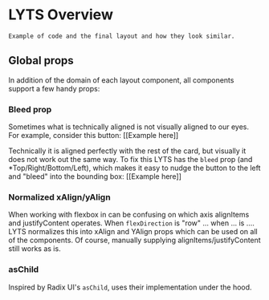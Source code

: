 # LYTS Overview

```
Example of code and the final layout and how they look similar.

```

## Global props

In addition of the domain of each layout component, all components support a few handy props:

### Bleed prop

Sometimes what is technically aligned is not visually aligned to our eyes. For example, consider this button:
[[Example here]]

Technically it is aligned perfectly with the rest of the card, but visually it does not work out the same way. To fix this LYTS has the `bleed` prop (and *Top/Right/Bottom/Left), which makes it easy to nudge the button to the left and "bleed" into the bounding box:
[[Example here]]

### Normalized xAlign/yAlign

When working with flexbox in can be confusing on which axis alignItems and justifyContent operates. When `flexDirection` is "row" ... when ... is .... LYTS normalizes this into xAlign and YAlign props which can be used on all of the components. Of course, manually supplying alignItems/justifyContent still works as is.

### asChild

Inspired by Radix UI's `asChild`, uses their implementation under the hood.
